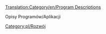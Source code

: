 [[Translation:Category/en/Program Descriptions]]

Opisy Programów/Aplikacji

<!--[[Category:Development]]-->[[Category:pl/Rozwój]]